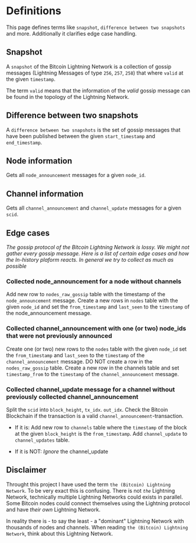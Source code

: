 # Definitions

This page defines terms like `snapshot`, `difference between two snapshots` and more. Additionally it clarifies edge case handling.

## Snapshot

A `snapshot` of the Bitcoin Lightning Network is a collection of gossip messages (Lightning Messages of type `256`, `257`, `258`) that where `valid` at the given `timestamp`.

The term `valid` means that the information of the _valid_ gossip message can be found in the topology of the Lightning Network.


## Difference between two snapshots

A `difference between two snapshots` is the set of gossip messages that have been published between the given `start_timestamp` and `end_timestamp`.


## Node information

Gets all `node_announcement` messages for a given `node_id`.


## Channel information

Gets all `channel_announcement` and `channel_update` messages for a given `scid`.



## Edge cases

_The gossip protocol of the Bitcoin Lightning Network is lossy. We might not gather every gossip message. Here is a list of certain edge cases and how the ln-history plaform reacts. In general we try to collect as much as possible_ 


### Collected node_announcement for a node without channels

Add new row to `nodes_raw_gossip` table with the timestamp of the `node_announcement` message.
Create a new rows in `nodes` table with the given `node_id` and set the `from_timestamp` and `last_seen` to the `timestamp` of the node_announcement message.


### Collected channel_announcement with one (or two) node_ids that were not previously announced

Create one (or two) new rows to the `nodes` table with the given `node_id` set the `from_timestamp` and `last_seen` to the `timestamp` of the `channel_announcement` message.
DO NOT create a row in the `nodes_raw_gossip` table.
Create a new row in the channels table and set `timestamp_from` to the `timestamp` of the `channel_announcement` message.


### Collected channel_update message for a channel without previously collected channel_announcement

Split the `scid` into `block_height`, `tx_idx`. `out_idx`.
Check the Bitcoin Blockchain if the transaction is a valid `channel_announcement`-transaction.
- If it is: 
Add new row to `channels` table where the `timestamp` of the block at the given `block_height` is the `from_timestamp`.
Add `channel_update` to `channel_updates` table.
 
- If it is NOT: 
_Ignore_ the channel_update




## Disclaimer

Throught this project I have used the term `the (Bitcoin) Lightning Network`. To be very exact this is confusing. There is not *`the`* Lightning Network, technically multiple Lightning Networks could exists in parallel.
Some Bitcoin nodes could connect themselves using the Lightning protocol and have _their own_ Lightning Network.

In reality there is - to say the least - a "dominant" Lightning Network with thousands of nodes and channels. When reading `the (Bitcoin) Lightning Network`, think about this Lightning Network.